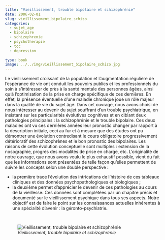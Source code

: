 ```yaml
---
title: "Vieillissement, trouble bipolaire et schizophrénie"
date: 2006-02-01
slug: vieillissement_bipolaire_schizo
categories:
  - sujet_age
  - bipolaire
  - schizophrenie
  - psychotherapie
  - tcc
  - depression
  
type: book
image: ../../img/vieillissement_bipolaire_schizo.jpg
---
```


Le vieillissement croissant de la population et l’augmentation régulière de l’espérance de vie ont conduit les pouvoirs publics et les professionnels du soin à s’intéresser de près à la santé mentale des personnes âgées, ainsi qu’à l’optimisation de la prise en charge spécifique de ces dernières.
En effet, la présence éventuelle d’une maladie chronique joue un rôle majeur dans la qualité de vie du sujet âgé.
Dans cet ouvrage, nous avons choisi de nous intéresser au devenir du sujet souffrant d’un trouble psychiatrique, en insistant sur les particularités évolutives cognitives et en ciblant deux pathologies principales : la schizophrénie et le trouble bipolaire.
Ces deux maladies ont vu ces dernières années leur pronostic changer par rapport à la description initiale, ceci au fur et à mesure que des études ont pu démontrer une évolution contredisant le cours obligatoire progressivement détérioratif des schizophrènes et le bon pronostic des bipolaires.
Les raisons de cette évolution conceptuelle sont multiples : extension de la nosographie, progrès des modalités de prise en charge, etc.
L’originalité de notre ouvrage, que nous avons voulu le plus exhaustif possible, vient du fait que les informations sont présentées de telle façon qu'elles permettent de suivre les concepts selon une double perspective :

- la première trace l'évolution des intrications de l'histoire de ces tableaux cliniques et des données psychopathologiques et biologiques ;
- la deuxième permet d'apprécier le devenir de ces pathologies au cours de la vieillesse.
Ces données sont complétées par un chapitre précis et documenté sur le vieillissement psychique dans tous ses aspects.
Notre objectif est de faire le point sur les connaissances actuelles inhérentes à une spécialité d’avenir : la géronto-psychiatrie.

<br>

![_Vieillissement, trouble bipolaire et schizophrénie_](../../img/vieillissement_bipolaire_schizo.jpg)
